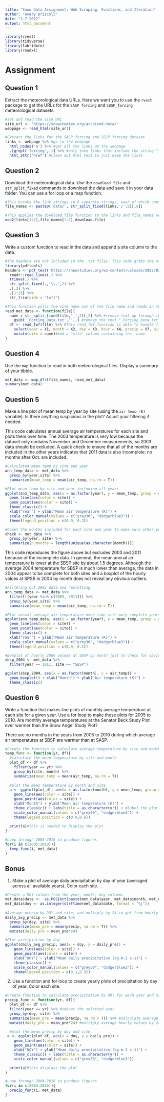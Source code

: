 ```yaml
---
title: "Snow Data Assignment: Web Scraping, Functions, and Iteration"
author: "Avery Driscoll"
date: "2-7-2022"
output: html_document
---
```


```r
library(rvest)
library(tidyverse)
library(lubridate)
library(readxl)

```

# Assignment

## Question 1

Extract the meteorological data URLs. Here we want you to use the `rvest` package to get the URLs for the `SASP forcing` and `SBSP_forcing` meteorological datasets.

```r
#set and read the site URL
site_url <- 'https://snowstudies.org/archived-data/'
webpage <- read_html(site_url)

#Extract the links for the SASP forcing and SBSP forcing dataset
links <- webpage %>% #go to the webpage
  html_nodes('a') %>% #get all the links on the webpage 
  .[grepl('forcing',.)] %>% #only take links that include the string "forcing" 
  html_attr('href') #clean out html text to just keep the links

```

## Question 2 
Download the meteorological data. Use the `download_file` and `str_split_fixed` commands to download the data and save it in your data folder. You can use a for loop or a map function. 

```r
#This breaks the link strings in 8 separate strings, each of which contains the text between the forward slashes, and stores them in a character matrix. The 8th column of the matrix is selected, which contains just the filenames from the urls. The text "data/" is added to the start of the strings so that the downloaded data will be automatically stored in the data folder.
file_names <- paste0('data/', str_split_fixed(links,'/',8)[,8])

#This applies the download.file function to the links and file_names vector, which downloads the datasets from the links vector and names them according to the file_names vector.
map2(links[1:2],file_names[1:2],download.file)

```


## Question 3 

Write a custom function to read in the data and append a site column to the data. 

```r

#The headers are not included in the .txt files. This code grabs the variable names from the metadata pdf file. Not all of these are column names are correct, but columns 1 (year), 2 (month), 3 (day), 4 (hour), 7 (precipitation), and 10 (air tempearature) are correct and contain all of the data we need.
library(pdftools)
headers <- pdf_text('https://snowstudies.org/wp-content/uploads/2022/02/Serially-Complete-Metadata-text08.pdf') %>%
  readr::read_lines(.) %>%
  trimws(.) %>%
  str_split_fixed(.,'\\.',2) %>%
  .[,2] %>%
  .[1:26] %>%
  str_trim(side = "left")

#This function pulls the site name out of the file name and reads in the .txt files
read_met_data <- function(file){
  name = str_split_fixed(file,'_',2)[,2] %>% #remove text up through the first _ ("data/SBB_")
    gsub('_Forcing_Data.txt','',.) #remove the text "_Forcing_Data.txt"
  df <- read_fwf(file) %>% #This read_fwf function is able to handle fixed width text datasets
    select(year = X1, month = X2, day = X3, hour = X4, precip = X7, air_temp = X10) %>% #choose and name vars of interest based on column numbers from headers output
    mutate(site = name)#Add a "site" column containing the  name 
}

```

## Question 4

Use the `map` function to read in both meteorological files. Display a summary of your tibble.

```r

met_data <- map_dfr(file_names, read_met_data)
summary(met_data)

```

## Question 5

Make a line plot of mean temp by year by site (using the `air temp [K]` variable). Is there anything suspicious in the plot? Adjust your filtering if needed.

This code calculates annual average air temperatures for each site and plots them over time. The 2003 temperature is very low because the dataset only contains November and December measurements, so 2003 data should be excluded. A quick check to ensure that all of the months are included in the other years indicates that 2011 data is also incomplete; no months after Oct. are included. 

```r

#Calculated mean temp by site and year
ann_temp_data <- met_data %>%
  group_by(year,site) %>%
  summarize(mean_temp = mean(air_temp, na.rm = T))

#Plot mean temp by site and year including all years
ggplot(ann_temp_data, aes(x = as.factor(year), y = mean_temp, group = site)) + 
  geom_line(aes(color = site)) + 
  geom_point(aes(color = site)) + 
  theme_classic() + 
  xlab("Year") + ylab("Mean air temperature (K)") + 
  scale_color_manual(values = c("grey30", "dodgerblue3")) + 
  theme(legend.position = c(0.9, 0.2))

#Count the months included for each site and year to make sure other years are complete; 2011 is not
check <- met_data %>%
  group_by(year, site) %>%
  summarize(n_months = length(unique(as.character(month))))

```

This code reproduces the figure above but excludes 2003 and 2011 because of the incomplete data. In general, the mean annual air temperature is lower at the SBSP site by about 1.5 degrees. Although the average 2004 temperature for SBSP is much lower than average, the data in 2004 appear to be complete for both sites and a boxplot of the hourly values at SPSB in 2004 by month does not reveal any obvious outliers.

```r
#Filtering out 2003 data and replotting
ann_temp_data <- met_data %>%
  filter(!(year %in% c(2003, 2011))) %>%
  group_by(year,site) %>%
  summarize(mean_temp = mean(air_temp, na.rm = T))

#Plot annual average air temperature over time with only complete years
ggplot(ann_temp_data, aes(x = as.factor(year), y = mean_temp, group = site)) + 
  geom_line(aes(color = site)) + 
  geom_point(aes(color = site)) + 
  theme_classic() + 
  xlab("Year") + ylab("Mean air temperature (K)") + 
  scale_color_manual(values = c("grey30", "dodgerblue3")) + 
  theme(legend.position = c(0.9, 0.2))

#Boxplot of hourly 2004 values at SBSP by month just to check for obvious outliers; no concerning values obvious.
sbsp_2004 <- met_data %>% 
  filter(year == 2011, site == "SBSP")

ggplot(sbsp_2004, aes(x = as.factor(month), y = air_temp)) + 
  geom_boxplot() + xlab("Month") + ylab("Air temperature (K)") + 
  theme_classic()

```

## Question 6

Write a function that makes line plots of monthly average temperature at each site for a given year. Use a for loop to make these plots for 2005 to 2010. Are monthly average temperatures at the Senator Beck Study Plot ever warmer than the Snow Angel Study Plot?

There are no months in the years from 2005 to 2010 during which average air temperatures at SBSP are warmer than at SASP.

```r

#Create the function to calculate average temperature by site and month, then create and output a line graph
temp_func <- function(yr, df){
  #calculate the mean temperature by site and month
  plot_df <- df %>%
    filter(year == yr) %>%
    group_by(site, month) %>%
    summarize(mean_temp = mean(air_temp, na.rm = T))
  
  #plot the mean temperature by month and site
  a <- ggplot(plot_df, aes(x = as.factor(month), y = mean_temp, group = site)) + 
    geom_line(aes(color = site)) + 
    geom_point(aes(color = site)) + 
    xlab("Month") + ylab("Mean air temperature (K)") + 
    theme_classic() + labs(title = as.character(yr)) + #label the plot with the selected year
    scale_color_manual(values = c("grey30", "dodgerblue3")) + 
    theme(legend.position = c(0.9,0.9))
  
  print(a)#this is needed to display the plot
}

#Loop through 2005-2010 to produce figures
for(i in c(2005:2010)){
  temp_func(i, met_data)
}

```


## Bonus

1. Make a plot of average daily precipitation by day of year (averaged across all available years). Color each site.

```r

#Create a DOY column from the year, month, day columns
met_data$date <-  as.POSIXct(paste(met_data$year, met_data$month, met_data$day, sep = "/"), format = "%Y/%m/%d")
met_data$doy <- as.integer(strftime(met_data$date, format = "%j"))
  
#Average precip by DOY and site, and multiply by 24 to get from hourly to daily values. 
daily_avg_precip <- met_data %>%
  group_by(doy, site) %>%
  summarize(mean_pre = mean(precip, na.rm = T)) %>%
  mutate(daily_pre = mean_pre*24)

#Plot precipiation by doy
ggplot(daily_avg_precip, aes(x = doy, y = daily_pre)) + 
    geom_line(aes(color = site)) + 
    geom_point(aes(color = site)) + 
    xlab("DOY") + ylab("Mean daily precipitation (kg m-2 s-1)") + 
    theme_classic() +
    scale_color_manual(values = c("grey30", "dodgerblue3")) + 
    theme(legend.position = c(0.1,0.9))

```

2. Use a function and for loop to create yearly plots of precipitation by day of year. Color each site. 

```r

#Create function to calculate precipitation by DOY for each year and make a plot
precip_func <- function(yr, df){
  plot_df <- df %>%
  filter(year == yr) %>% #subset the selected year
  group_by(doy, site) %>% 
  summarize(mean_pre = mean(precip, na.rm = T)) %>% #calculate average hourly precipitation by doy and site
  mutate(daily_pre = mean_pre*24) #multiply average hourly values by 24 to get average daily values

  #plot the mean precip by doy and site
 a <- ggplot(plot_df, aes(x = doy, y = daily_pre)) + 
    geom_line(aes(color = site)) + 
    geom_point(aes(color = site)) + 
    xlab("DOY") + ylab("Mean daily precipitation (kg m-2 s-1)") + 
    theme_classic() + labs(title = as.character(yr)) +
    scale_color_manual(values = c("grey30", "dodgerblue3"))

  print(a)#this displays the plot
}

#Loop through 2004-2010 to produce figures
for(i in c(2004:2010)){
  precip_func(i, met_data)
}

```


